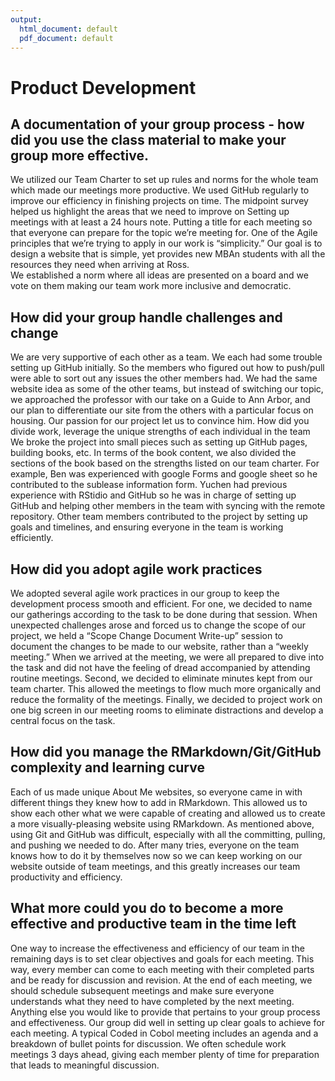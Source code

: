 ```yaml
---
output:
  html_document: default
  pdf_document: default
---
```

# Product Development

## A documentation of your group process - how did you use the class material to make your group more effective.
We utilized our Team Charter to set up rules and norms for the whole team which made our meetings more productive. We used GitHub regularly to improve our efficiency in finishing projects on time. 
The midpoint survey helped us highlight the areas that we need to improve on
Setting up meetings with at least a 24 hours note. 
Putting a title for each meeting so that everyone can prepare for the topic we’re meeting for.
One of the Agile principles that we’re trying to apply in our work is “simplicity.” 
Our goal is to design a website that is simple, yet provides new MBAn students with all the resources they need when arriving at Ross.  
We established a norm where all ideas are presented on a board and we vote on them making our team work more inclusive and democratic. 

## How did your group handle challenges and change
We are very supportive of each other as a team. We each had some trouble setting up GitHub initially. So the members who figured out how to push/pull were able to sort out any issues the other members had. 
We had the same website idea as some of the other teams, but instead of switching our topic, we approached the professor with our take on a Guide to Ann Arbor, and our plan to differentiate our site from the others with a particular focus on housing. Our passion for our project let us to convince him.
How did you divide work, leverage the unique strengths of each individual in the team
We broke the project into small pieces such as setting up GitHub pages, building books, etc. In terms of the book content, we also divided the sections of the book based on the strengths listed on our team charter. For example, Ben was experienced with google Forms and google sheet so he contributed to the sublease information form. Yuchen had previous experience with RStidio and GitHub so he was in charge of setting up GitHub and helping other members in the team with syncing with the remote repository. Other team members contributed to the project by setting up goals and timelines, and ensuring everyone in the team is working efficiently.  

## How did you adopt agile work practices
We adopted several agile work practices in our group to keep the development process smooth and efficient. For one, we decided to name our gatherings according to the task to be done during that session. When unexpected challenges arose and forced us to change the scope of our project, we held a “Scope Change Document Write-up” session to document the changes to be made to our website, rather than a “weekly meeting.” When we arrived at the meeting, we were all prepared to dive into the task and did not have the feeling of dread accompanied by attending routine meetings. Second, we decided to eliminate minutes kept from our team charter. This allowed the meetings to flow much more organically and reduce the formality of the meetings. Finally, we decided to project work on one big screen in our meeting rooms to eliminate distractions and develop a central focus on the task.
 
## How did you manage the RMarkdown/Git/GitHub complexity and learning curve
Each of us made unique About Me websites, so everyone came in with different things they knew how to add in RMarkdown. This allowed us to show each other what we were capable of creating and allowed us to create a more visually-pleasing website using RMarkdown. As mentioned above, using Git and GitHub was difficult, especially with all the committing, pulling, and pushing we needed to do. After many tries, everyone on the team knows how to do it by themselves now so we can keep working on our website outside of team meetings, and this greatly increases our team productivity and efficiency. 
 
## What more could you do to become a more effective and productive team in the time left
One way to increase the effectiveness and efficiency of our team in the remaining days is to set clear objectives and goals for each meeting. This way, every member can come to each meeting with their completed parts and be ready for discussion and revision. At the end of each meeting, we should schedule subsequent meetings and make sure everyone understands what they need to have completed by the next meeting. 
Anything else you would like to provide that pertains to your group process and effectiveness.
Our group did well in setting up clear goals to achieve for each meeting. A typical Coded in Cobol meeting includes an agenda and a breakdown of bullet points for discussion. 
We often schedule work meetings 3 days ahead, giving each member plenty of time for preparation that leads to meaningful discussion.
